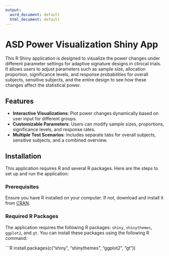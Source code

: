 ```yaml
---
output:
  word_document: default
  html_document: default
---
```


# ASD Power Visualization Shiny App

This R Shiny application is designed to visualize the power changes under different parameter settings for adaptive signature designs in clinical trials. It allows users to adjust parameters such as sample size, allocation proportion, significance levels, and response probabilities for overall subjects, sensitive subjects, and the entire design to see how these changes affect the statistical power.

## Features

- **Interactive Visualizations**: Plot power changes dynamically based on user input for different groups.
- **Customizable Parameters**: Users can modify sample sizes, proportions, significance levels, and response rates.
- **Multiple Test Scenarios**: Includes separate tabs for overall subjects, sensitive subjects, and a combined overview.

## Installation

This application requires R and several R packages. Here are the steps to set up and run the application:

### Prerequisites

Ensure you have R installed on your computer. If not, download and install it from [CRAN](https://cran.r-project.org/).

### Required R Packages

The application requires the following R packages: `shiny`, `shinythemes`, `ggplot2`, and `gt`. You can install these packages using the following R command:

```R
install.packages(c("shiny", "shinythemes", "ggplot2", "gt"))
